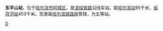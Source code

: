 {{Infobox China railway station 
|车站名称 = 东平山站
|车站名称拼音 = Dongpingshan
|车站位置 = [[黑龙江省|黑龙江省]][[哈尔滨市|哈尔滨市]][[阿城区|阿城区]]
|线路 = [[滨绥铁路|滨绥铁路]]
|车站等级 = [[五等站|五等站]]
}}

'''东平山站'''，位于[[哈尔滨市|哈尔滨市]][[阿城区|阿城区]]，是[[滨绥铁路|滨绥铁路]]沿线车站。距[[哈尔滨站|哈尔滨站]]95千米，[[绥芬河站|绥芬河站]]453千米。现隶属[[哈尔滨铁路局|哈尔滨铁路局]]管辖，为五等站。

{{China-rail-stub}}
{{滨绥铁路}}

[[Category:哈尔滨市铁路车站|D]]